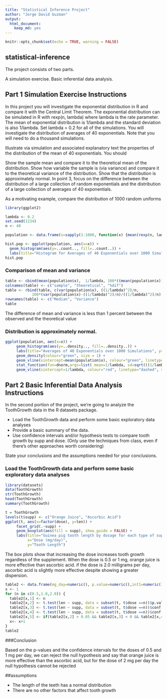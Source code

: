 ---
title: "Statistical Inference Project"
author: "Jorge David Guzman"
output: 
  html_document: 
    keep_md: yes
---


```{r setup, include=FALSE}
knitr::opts_chunk$set(echo = TRUE, warning = FALSE)
```

## statistical-inference 

The project consists of two parts.

A simulation exercise.
Basic inferential data analysis.

## Part 1 Simulation Exercise Instructions
 
In this project you will investigate the exponential distribution in R and compare it with the Central Limit Theorem. The exponential distribution can be simulated in R with rexp(n, lambda) where lambda is the rate parameter. The mean of exponential distribution is 1/lambda and the standard deviation is also 1/lambda. Set lambda = 0.2 for all of the simulations. You will investigate the distribution of averages of 40 exponentials. Note that you will need to do a thousand simulations.

Illustrate via simulation and associated explanatory text the properties of the distribution of the mean of 40 exponentials. You should

Show the sample mean and compare it to the theoretical mean of the distribution.
Show how variable the sample is (via variance) and compare it to the theoretical variance of the distribution.
Show that the distribution is approximately normal.
In point 3, focus on the difference between the distribution of a large collection of random exponentials and the distribution of a large collection of averages of 40 exponentials.

As a motivating example, compare the distribution of 1000 random uniforms

```{r}
library(ggplot2)

lambda <- 0.2
set.seed(1234)
n <- 40

population <- data.frame(x=sapply(1:1000, function(x) {mean(rexp(n, lambda))}))

hist.pop <- ggplot(population, aes(x=x)) + 
  geom_histogram(aes(y=..count.., fill=..count..)) +
  labs(title="Histogram for Averages of 40 Exponentials over 1000 Simulations", y="Frequency", x="Mean")
hist.pop
```

### Comparison of mean and variance


```{r}
table <- cbind(mean(population$x),  1/lambda, 100*((mean(population$x))-(1/lambda))/(1/lambda) )
colnames(table) <- c("sample", "theoretical", "%dif")
table <- rbind(table, c(var(population$x), ((1/lambda)^2)/n,  
            100*(var(population$x)-((1/lambda)^2)/n)/((1/lambda)^2)/n))
rownames(table) <- c("Median", "Variance")
table

```

The difference of mean and variance is less than 1 percent between the observed and the theoretical value

### Distribution is approximately normal.

```{r}
ggplot(population, aes(x=x)) +
     geom_histogram(aes(y=..density.., fill=..density..)) +
     labs(title="Averages of 40 Exponentials over 1000 Simulations", y="Density", x="Mean") + 
     geom_density(colour="green", size = 1) +
     geom_vline(xintercept=mean(population$x), colour="green", linetype="dashed", size = 1) +
     stat_function(fun=dnorm,args=list( mean=1/lambda, sd=sqrt(((1/lambda)^2)/n)),color = "red", size = 1) +
     geom_vline(xintercept=1/lambda, colour="red", linetype="dashed", size = 1) 
``` 

##  Part 2 Basic Inferential Data Analysis Instructions

In the second portion of the project, we're going to analyze the ToothGrowth data in the R datasets package.

  - Load the ToothGrowth data and perform some basic exploratory data analyses
  - Provide a basic summary of the data.
  - Use confidence intervals and/or hypothesis tests to compare tooth growth by supp and dose. (Only use the
  techniques from class, even if there's other approaches worth considering)
  
  State your conclusions and the assumptions needed for your conclusions.
  
### Load the ToothGrowth data and perform some basic exploratory data analyses

```{r}
library(datasets)
data(ToothGrowth)
str(ToothGrowth)
head(ToothGrowth)
summary(ToothGrowth)

t = ToothGrowth
levels(t$supp) <- c("Orange Juice", "Ascorbic Acid")
ggplot(t, aes(x=factor(dose), y=len)) + 
     facet_grid(.~supp) +
     geom_boxplot(aes(fill = supp), show_guide = FALSE) +
     labs(title="Guinea pig tooth length by dosage for each type of supplement", 
          x="Dose (mg/day)",
          y="Tooth Length")
```

The box plots show that increasing the dose increases tooth growth regardless of the supplement. When the dose is 0.5 or 1 mg, orange juice is more effective than ascorbic acid. if the dose is 2.0 milligrams per day, ascorbic acid is slightly more effective despite showing a greater dispersion.

```{r}
table2 <- data.frame(mg_day=numeric(), p.value=numeric(),int1=numeric(),int2=numeric(), response =character(),      stringsAsFactors = FALSE)
x <- 1
for (n in c(0.5,1.0,2.0)) {
  table2[x,1] <- n
  table2[x,2] <- t.test(len ~ supp, data = subset(t, t$dose ==n))$p.value
  table2[x,3] <- t.test(len ~ supp, data = subset(t, t$dose ==n))$conf.int[1]
  table2[x,4] <- t.test(len ~ supp, data = subset(t, t$dose ==n))$conf.int[2]
  table2[x,5] <- if(table2[x,2] > 0.05 && table2[x,3] < 0 && table2[x,4] >0){"No reject"} else {"Reject"} 
  x<- x+1
}
table2
```

###Conclusion


Based on the p-values and the confidence intervals for the doses of 0.5 and 1 mg per day, we can reject the null hypothesis and say that orange juice is more effective than the ascorbic acid, but for the dose of 2 mg per day the null hypothesis cannot be rejected

##assumptions

- The length of the teeth has a normal distribution
- There are no other factors that affect tooth growth